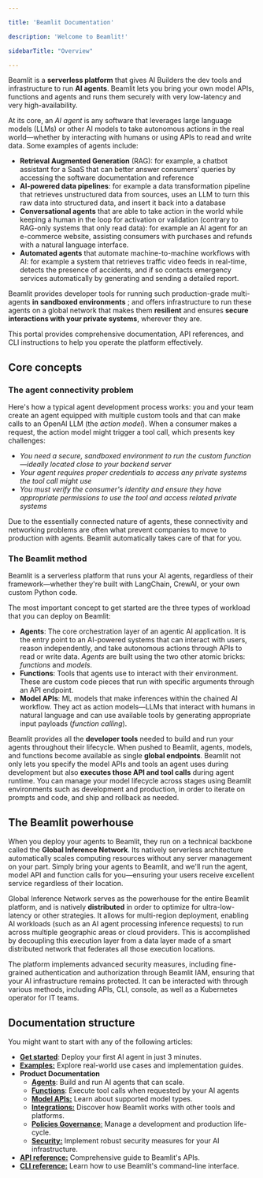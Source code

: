 ```yaml
---

title: 'Beamlit Documentation'

description: 'Welcome to Beamlit!'

sidebarTitle: "Overview"

---
```


Beamlit is a **serverless platform** that gives AI Builders the dev tools and infrastructure to run **AI agents**. Beamlit lets you bring your own model APIs, functions and agents and runs them securely with very low-latency and very high-availability.

At its core, an *AI agent* is any software that leverages large language models (LLMs) or other AI models to take autonomous actions in the real world—whether by interacting with humans or using APIs to read and write data. Some examples of agents include:

- **Retrieval Augmented Generation** (RAG): for example, a chatbot assistant for a SaaS that can better answer consumers’ queries by accessing the software documentation and reference
- **AI-powered data pipelines**: for example a data transformation pipeline that retrieves unstructured data from sources, uses an LLM to turn this raw data into structured data, and insert it back into a database
- **Conversational agents** that are able to take action in the world while keeping a human in the loop for activation or validation (contrary to RAG-only systems that only read data): for example an AI agent for an e-commerce website, assisting consumers with purchases and refunds with a natural language interface.
- **Automated agents** that automate machine-to-machine workflows with AI: for example a system that retrieves traffic video feeds in real-time, detects the presence of accidents, and if so contacts emergency services automatically by generating and sending a detailed report.

Beamlit provides developer tools for running such production-grade multi-agents **in** **sandboxed environments** ; and offers infrastructure to run these agents on a global network that makes them **resilient** and ensures **secure interactions with your private systems**, wherever they are.

This portal provides comprehensive documentation, API references, and CLI instructions to help you operate the platform effectively.

## Core concepts

### The agent connectivity problem

Here's how a typical agent development process works: you and your team create an agent equipped with multiple custom tools and that can make calls to an OpenAI LLM (the *action model*). When a consumer makes a request, the action model might trigger a tool call, which presents key challenges:

- *You need a secure, sandboxed environment to run the custom function—ideally located close to your backend server*
- *Your agent requires proper credentials to access any private systems the tool call might use*
- *You must verify the consumer's identity and ensure they have appropriate permissions to use the tool and access related private systems*

Due to the essentially connected nature of agents, these connectivity and networking problems are often what prevent companies to move to production with agents. Beamlit automatically takes care of that for you.

### The Beamlit method

Beamlit is a serverless platform that runs your AI agents, regardless of their framework—whether they're built with LangChain, CrewAI, or your own custom Python code. 

The most important concept to get started are the three types of workload that you can deploy on Beamlit:

- **Agents**: The core orchestration layer of an agentic AI application. It is the entry point to an AI-powered systems that can interact with users, reason independently, and take autonomous actions through APIs to read or write data. *Agents* are built using the two other atomic bricks: *functions* and *models*.
- **Functions**: Tools that agents use to interact with their environment. These are custom code pieces that run with specific arguments through an API endpoint.
- **Model APIs**: ML models that make inferences within the chained AI workflow. They act as action models—LLMs that interact with humans in natural language and can use available tools by generating appropriate input payloads (*function calling*).

Beamlit provides all the **developer tools** needed to build and run your agents throughout their lifecycle. When pushed to Beamlit, agents, models, and functions become available as single **global endpoints**. Beamlit not only lets you specify the model APIs and tools an agent uses during development but also **executes those API and tool calls** during agent runtime. You can manage your model lifecycle across stages using Beamlit environments such as development and production, in order to iterate on prompts and code, and ship and rollback as needed. 

## The Beamlit powerhouse

When you deploy your agents to Beamlit, they run on a technical backbone called the **Global Inference Network**. Its natively serverless architecture automatically scales computing resources without any server management on your part. Simply bring your agents to Beamlit, and we'll run the agent, model API and function calls for you—ensuring your users receive excellent service regardless of their location.

Global Inference Network serves as the powerhouse for the entire Beamlit platform, and is natively **distributed** in order to optimize for ultra-low-latency or other strategies. It allows for multi-region deployment, enabling AI workloads (such as an AI agent processing inference requests) to run across multiple geographic areas or cloud providers. This is accomplished by decoupling this execution layer from a data layer made of a smart distributed network that federates all those execution locations.

The platform implements advanced security measures, including fine-grained authentication and authorization through Beamlit IAM, ensuring that your AI infrastructure remains protected. It can be interacted with through various methods, including APIs, CLI, console, as well as a Kubernetes operator for IT teams.

## Documentation structure

You might want to start with any of the following articles:

- [**Get started**](Get-started): Deploy your first AI agent in just 3 minutes.
- [**Examples:**](Examples/Deploy-a-LangChain-agent) Explore real-world use cases and implementation guides.
- **Product Documentation**
    - [**Agents**](Agents/Overview): Build and run AI agents that can scale.
    - [**Functions**](Functions/Overview): Execute tool calls when requested by your AI agents
    - [**Model APIs:**](Models/Overview) Learn about supported model types.
    - [**Integrations:**](Integrations/HuggingFace) Discover how Beamlit works with other tools and platforms.
    - [**Policies Governance**:](Model-Governance/Environments) Manage a development and production life-cycle.
    - [**Security:**](Security/Workspace-access-control) Implement robust security measures for your AI infrastructure.
- [**API reference:**](https://docs.beamlit.com/api-reference/introduction) Comprehensive guide to Beamlit's APIs.
- [**CLI reference:**](https://docs.beamlit.com/cli-reference/introduction) Learn how to use Beamlit's command-line interface.